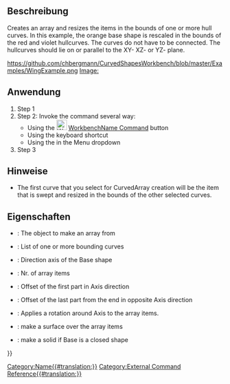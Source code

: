 <languages/>

{{Docnav
|
|[[CurvedShapes_CurvedSegment|CurvedSegment]]
|[[CurvedShapes Workbench|CurvedShapes]]
|IconL=
|IconR=CurvedShapes_CurvedSegment.svg
|IconC=CurvedShapes_workbench_icon.svg
}}

{{GuiCommand
|Name=CurvedShapes CurvedArray
|MenuLocation=
|Workbenches=[[CurvedShapes Workbench|CurvedShapes]]
|Shortcut=
|SeeAlso=
}}

<span id="Description"></span>
==Beschreibung==

Creates an array and resizes the items in the bounds of one or more hull curves. In this example, the orange base shape is rescaled in the bounds of the red and violet hullcurves. The curves do not have to be connected.
The hullcurves should lie on or parallel to the XY- XZ- or YZ- plane.

https://github.com/chbergmann/CurvedShapesWorkbench/blob/master/Examples/WingExample.png
[[Image:]]


<span id="Usage"></span>
==Anwendung==

# Step 1
# Step 2: Invoke the command several way:
#* Using the [[Image:WorkbenchName_Command.svg|24px|link=WorkbenchName_Command]] [[WorkbenchName_Command| WorkbenchName Command]] button
#* Using the {{KEY}} {{KEY}} keyboard shortcut
#* Using the {{MenuCommand|Menu → Command}} in the Menu dropdown
# Step 3

<span id="Notes"></span>
==Hinweise==

* The first curve that you select for CurvedArray creation will be the item that is swept and resized in the bounds of the other selected curves.

<span id="Properties"></span>
==Eigenschaften==

{{Properties_Title|Base}}
* {{PropertyData|Base}}: The object to make an array from
* {{PropertyData|Hullcurves}}: List of one or more bounding curves
* {{PropertyData|Axis}}: Direction axis of the Base shape
* {{PropertyData|Items}}: Nr. of array items
* {{PropertyData|OffsetStart}}: Offset of the first part in Axis direction
* {{PropertyData|OffsetEnd}}: Offset of the last part from the end in opposite Axis direction
* {{PropertyData|Twist}}: Applies a rotation around Axis to the array items.
* {{PropertyData|Surface}}: make a surface over the array items
* {{PropertyData|Solid}}: make a solid if Base is a closed shape

{{Docnav
|
|[[CurvedShapes_CurvedSegment|CurvedSegment]]
|[[CurvedShapes Workbench|CurvedShapes]]
|IconL=
|IconR=CurvedShapes_CurvedSegment.svg
|IconC=CurvedShapes_workbench_icon.svg
}}

{{Userdocnavi{{#translation:}}}}
[[Category:Name{{#translation:}}]]
[[Category:External Command Reference{{#translation:}}]]